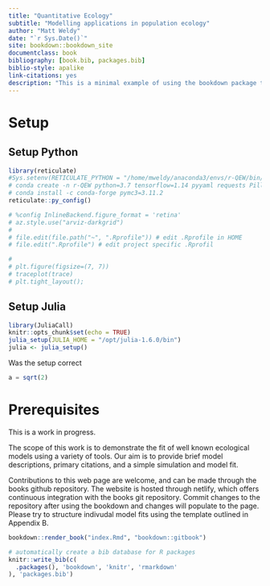 ```yaml
--- 
title: "Quantitative Ecology"
subtitle: "Modelling applications in population ecology"
author: "Matt Weldy"
date: "`r Sys.Date()`"
site: bookdown::bookdown_site
documentclass: book
bibliography: [book.bib, packages.bib]
biblio-style: apalike
link-citations: yes
description: "This is a minimal example of using the bookdown package to write a book. The output format for this example is bookdown::gitbook."
---
```


# Setup

## Setup Python

```r
library(reticulate)
#Sys.setenv(RETICULATE_PYTHON = "/home/mweldy/anaconda3/envs/r-QEW/bin/python")
# conda create -n r-QEW python=3.7 tensorflow=1.14 pyyaml requests Pillow pip numpy=1.16 h5py=2.8 tensorflow-probability=0.7 PyMC3=3.11.2 arviz 
# conda install -c conda-forge pymc3=3.11.2
reticulate::py_config()

# %config InlineBackend.figure_format = 'retina'
# az.style.use("arviz-darkgrid")
# 
# file.edit(file.path("~", ".Rprofile")) # edit .Rprofile in HOME
# file.edit(".Rprofile") # edit project specific .Rprofil

# 
# plt.figure(figsize=(7, 7))
# traceplot(trace)
# plt.tight_layout();
```
## Setup Julia
```r
library(JuliaCall)
knitr::opts_chunk$set(echo = TRUE)
julia_setup(JULIA_HOME = "/opt/julia-1.6.0/bin")
julia <- julia_setup()
```

Was the setup correct
```julia
a = sqrt(2)
```

# Prerequisites

This is a work in progress. 

The scope of this work is to demonstrate the fit of well known ecological models using a variety of tools. Our aim is to provide brief model descriptions, primary citations, and a simple simulation and model fit.

Contributions to this web page are welcome, and can be made through the books github repository. The website is hosted through netlify, which offers continuous integration with the books git repository. Commit changes to the repository after using the bookdown and changes will populate to the page. Please try to structure indivudal model fits using the template outlined in Appendix B.

```r
bookdown::render_book("index.Rmd", "bookdown::gitbook")
```

```r
# automatically create a bib database for R packages
knitr::write_bib(c(
  .packages(), 'bookdown', 'knitr', 'rmarkdown'
), 'packages.bib')
```
